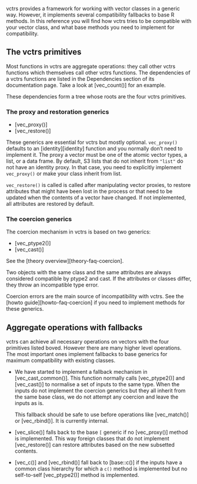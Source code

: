 
vctrs provides a framework for working with vector classes in a generic way. However, it implements several compatibility fallbacks to base R methods. In this reference you will find how vctrs tries to be compatible with your vector class, and what base methods you need to implement for compatibility.


## The vctrs primitives

Most functions in vctrs are aggregate operations: they call other vctrs functions which themselves call other vctrs functions. The dependencies of a vctrs functions are listed in the Dependencies section of its documentation page. Take a look at [vec_count()] for an example.

These dependencies form a tree whose roots are the four vctrs primitives.


### The proxy and restoration generics

- [vec_proxy()]
- [vec_restore()]

These generics are essential for vctrs but mostly optional. `vec_proxy()` defaults to an [identity][identity] function and you normally don't need to implement it. The proxy a vector must be one of the atomic vector types, a list, or a data frame. By default, S3 lists that do not inherit from `"list"` do not have an identity proxy. In that case, you need to explicitly implement `vec_proxy()` or make your class inherit from list.

`vec_restore()` is called is called after manipulating vector proxies, to restore attributes that might have been lost in the process or that need to be updated when the contents of a vector have changed. If not implemented, all attributes are restored by default.


### The coercion generics

The coercion mechanism in vctrs is based on two generics:

- [vec_ptype2()]
- [vec_cast()]

See the [theory overview][theory-faq-coercion].

Two objects with the same class and the same attributes are always considered compatible by ptype2 and cast. If the attributes or classes differ, they throw an incompatible type error.

Coercion errors are the main source of incompatibility with vctrs. See the [howto guide][howto-faq-coercion] if you need to implement methods for these generics.


## Aggregate operations with fallbacks

vctrs can achieve all necessary operations on vectors with the four primitives listed boved. However there are many higher level operations. The most important ones implement fallbacks to base generics for maximum compatibility with existing classes.

- We have started to implement a fallback mechanism in [vec_cast_common()]. This function normally calls [vec_ptype2()] and [vec_cast()] to normalise a set of inputs to the same type. When the inputs do not implement the coercion generics but they all inherit from the same base class, we do not attempt any coercion and leave the inputs as is.

  This fallback should be safe to use before operations like [vec_match()] or [vec_rbind()]. It is currently internal.

- [vec_slice()] falls back to the base `[` generic if no [vec_proxy()] method is implemented. This way foreign classes  that do not implement [vec_restore()] can restore attributes based on the new subsetted contents.

- [vec_c()] and [vec_rbind()] fall back to [base::c()] if the inputs have a common class hierarchy for which a `c()` method is implemented but no self-to-self [vec_ptype2()] method is implemented.
